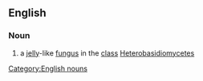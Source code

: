 ==English==
===Noun===
{{en-noun|head=[[jelly]] [[fungus]]|?}}
#a [[jelly]]-like [[fungus]] in the [[class]] [[Heterobasidiomycetes]]

[[Category:English nouns]]